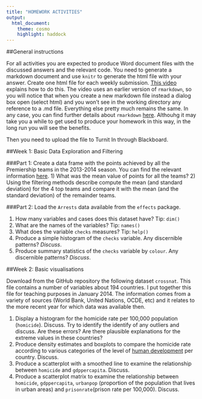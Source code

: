 ```yaml
---
title: "HOMEWORK ACTIVITIES"
output: 
  html_document:
    theme: cosmo
    highlight: haddock
---
```


##General instructions

For all activities you are expected to produce Word document files with the discussed answers and the relevant code. You need to generate a markdown document and use `knitr` to generate the html file with your answer. Create one html file for each weekly submission. [This video](https://www.youtube.com/watch?v=-apyD5f9nwg) explains how to do this. The video uses an earlier version of `rmarkdown`, so you will notice that when you create a new markdown file instead a dialog box open (select html) and you won't see in the working directory any reference to a .md file. Everything else pretty much remains the same. In any case, you can find further details about `rmarkdown` [here](http://rmarkdown.rstudio.com/). Althouhg it may take you a while to get used to produce your homework in this way, in the long run you will see the benefits.

Then you need to upload the file to Turnit In through Blackboard.

##Week 1: Basic Data Exploration and Filtering

###Part 1:
Create a data frame with the points achieved by all the Premiership teams in the 2013-2014 season. You can find the relevant information [here](http://en.wikipedia.org/wiki/2013%E2%80%9314_Premier_League).
1) What was the mean value of points for all the teams?
2) Using the filtering methods describe compute the mean (and standard deviation) for the 4 top teams and compare it with the mean (and the standard deviation) of the remainder teams.

###Part 2:
Load the `Arrests` data available from the `effects` package.

1) How many variables and cases does this dataset have? Tip: `dim()`
2) What are the names of the variables? Tip: `names()`
3) What does the variable `checks` measures? Tip: `help()`
4) Produce a simple histogram of the `checks` variable. Any discernible patterns? *Discuss*.
5) Produce summary statistics of the `checks` variable by `colour`. Any discernible patterns? *Discuss*.

##Week 2: Basic visualisations

Download from the GitHub repository the following dataset `crossnat`. This file contains a number of variables about 194 countries. I put together this file for teaching purposes in January 2014. The information comes from a variety of sources (World Bank, United Nations, OCDE, etc) and it relates to the more recent year for which data was available then.

1) Display a histogram for the homicide rate per 100,000 population (`homicide`). Discuss. Try to identify the identify of any outliers and discuss. Are these errors? Are there plausible explanations for the extreme values in these countries? 
2) Produce density estimates and boxplots to compare the homicide rate according to various categories of the level of [human development](http://hdr.undp.org/en/content/human-development-index-hdi) per country. Discuss. 
3) Produce a scatterplot with a smoothed line to examine the relationship between `homicide` and `gdppercapita`. Discuss. 
4) Produce a scatterplot matrix to examine the relationship between `homicide`, `gdppercapita`, `urbanpop` (proportion of the population that lives in urban areas) and `prisonrate`(prison rate per 100,000). Discuss. 
